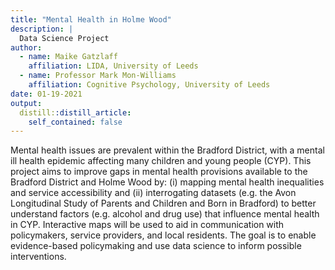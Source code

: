 ```yaml
---
title: "Mental Health in Holme Wood"
description: |
  Data Science Project
author:
  - name: Maike Gatzlaff
    affiliation: LIDA, University of Leeds
  - name: Professor Mark Mon-Williams
    affiliation: Cognitive Psychology, University of Leeds
date: 01-19-2021
output:
  distill::distill_article:
    self_contained: false
---
```


Mental health issues are prevalent within the Bradford District, with a mental ill health epidemic affecting many children and young people (CYP). This project aims to improve gaps in mental health provisions available to the Bradford District and Holme Wood by: (i) mapping mental health inequalities and service accessibility and (ii) interrogating datasets (e.g. the Avon Longitudinal Study of Parents and Children and Born in Bradford) to better understand factors (e.g. alcohol and drug use) that influence mental health in CYP. Interactive maps will be used to aid in communication with policymakers, service providers, and local residents. The goal is to enable evidence-based policymaking and use data science to inform possible interventions. 

